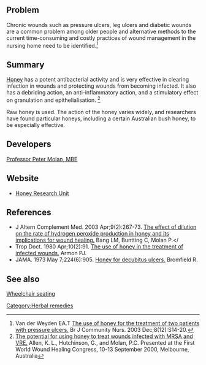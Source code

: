== Problem ==

Chronic wounds such as pressure ulcers, leg ulcers and diabetic wounds are a common problem among older people and alternative methods to the current time-consuming and costly practices of wound management in the nursing home need to be identified.<ref>Van der Weyden EA.T [http://www.ncbi.nlm.nih.gov/entrez/query.fcgi?cmd=Retrieve&amp;db=pubmed&amp;dopt=Abstract&amp;list_uids=14700007 The use of honey for the treatment of two patients with pressure ulcers.] Br J Community Nurs. 2003 Dec;8(12):S14-20.</ref>

==Summary==

[[Honey]] has a potent antibacterial activity and is very effective in clearing infection in wounds and protecting
wounds from becoming infected. It also has a debriding action, an anti-inflammatory action, and a
stimulatory effect on granulation and epithelialisation. <ref>[http://bio.waikato.ac.nz/pdfs/honeyresearch/potential.pdf The potential for using honey to treat wounds infected with MRSA and VRE.] Allen, K. L., Hutchinson, G., and Molan, P.C. Presented at the First World Wound Healing Congress, 10-13 September 2000, Melbourne,
Australia</ref>

Raw honey is used. The action of the honey varies widely, and researchers have found particular honeys, including a certain Australian bush honey, to be especially effective.{{fact}}

==Developers==
[http://sci.waikato.ac.nz/staff/biol/pmolan Professor Peter Molan, MBE]

==Website==
* [http://bio.waikato.ac.nz/honey/ Honey Research Unit]

==References==
<references/>

* J Altern Complement Med. 2003 Apr;9(2):267-73. [http://www.ncbi.nlm.nih.gov/entrez/query.fcgi?cmd=Retrieve&amp;db=pubmed&amp;dopt=Abstract&amp;list_uids=12804080 The effect of dilution on the rate of hydrogen peroxide production in honey and its implications for wound healing.] Bang LM, Buntting C, Molan P.</
* Trop Doct. 1980 Apr;10(2):91. [http://www.ncbi.nlm.nih.gov/entrez/query.fcgi?cmd=Retrieve&amp;db=pubmed&amp;dopt=Abstract&amp;list_uids=7385341 The use of honey in the treatment of infected wounds.] Armon PJ.
* JAMA. 1973 May 7;224(6):905. [http://www.ncbi.nlm.nih.gov/entrez/query.fcgi?cmd=Retrieve&amp;db=pubmed&amp;dopt=Abstract&amp;list_uids=4739699 Honey for decubitus ulcers.] Bromfield R.

==See also==
[[Wheelchair seating]]

[[Category:Herbal remedies]]